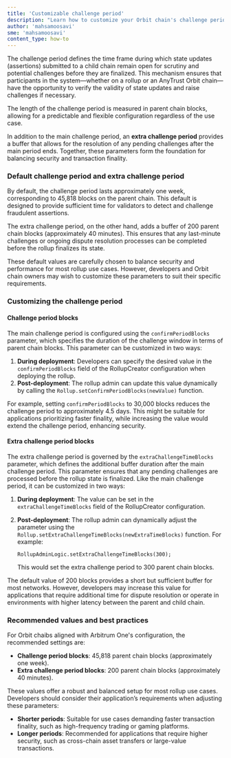 ```yaml
---
title: 'Customizable challenge period'
description: "Learn how to customize your Orbit chain's challenge period"
author: 'mahsamoosavi'
sme: 'mahsamoosavi'
content_type: how-to
---
```


The challenge period defines the time frame during which state updates (assertions) submitted to a child chain remain open for scrutiny and potential challenges before they are finalized. This mechanism ensures that participants in the system—whether on a rollup or an AnyTrust Orbit chain—have the opportunity to verify the validity of state updates and raise challenges if necessary. 

The length of the challenge period is measured in parent chain blocks, allowing for a predictable and flexible configuration regardless of the use case.

In addition to the main challenge period, an **extra challenge period** provides a buffer that allows for the resolution of any pending challenges after the main period ends. Together, these parameters form the foundation for balancing security and transaction finality.

### Default challenge period and extra challenge period

By default, the challenge period lasts approximately one week, corresponding to 45,818 blocks on the parent chain. This default is designed to provide sufficient time for validators to detect and challenge fraudulent assertions. 

The extra challenge period, on the other hand, adds a buffer of 200 parent chain blocks (approximately 40 minutes). This ensures that any last-minute challenges or ongoing dispute resolution processes can be completed before the rollup finalizes its state.

These default values are carefully chosen to balance security and performance for most rollup use cases. However, developers and Orbit chain owners may wish to customize these parameters to suit their specific requirements.

### Customizing the challenge period

#### Challenge period blocks

The main challenge period is configured using the `confirmPeriodBlocks` parameter, which specifies the duration of the challenge window in terms of parent chain blocks. This parameter can be customized in two ways:

1. **During deployment**: Developers can specify the desired value in the `confirmPeriodBlocks` field of the RollupCreator configuration when deploying the rollup.
2. **Post-deployment**: The rollup admin can update this value dynamically by calling the `Rollup.setConfirmPeriodBlocks(newValue)` function.

For example, setting `confirmPeriodBlocks` to 30,000 blocks reduces the challenge period to approximately 4.5 days. This might be suitable for applications prioritizing faster finality, while increasing the value would extend the challenge period, enhancing security.


#### Extra challenge period blocks

The extra challenge period is governed by the `extraChallengeTimeBlocks` parameter, which defines the additional buffer duration after the main challenge period. This parameter ensures that any pending challenges are processed before the rollup state is finalized. Like the main challenge period, it can be customized in two ways:

1. **During deployment**: The value can be set in the `extraChallengeTimeBlocks` field of the RollupCreator configuration.
2. **Post-deployment**: The rollup admin can dynamically adjust the parameter using the `Rollup.setExtraChallengeTimeBlocks(newExtraTimeBlocks)` function. For example:
   
   ```solidity
   RollupAdminLogic.setExtraChallengeTimeBlocks(300);
   ```
   This would set the extra challenge period to 300 parent chain blocks.

The default value of 200 blocks provides a short but sufficient buffer for most networks. However, developers may increase this value for applications that require additional time for dispute resolution or operate in environments with higher latency between the parent and child chain.

### Recommended values and best practices

For Orbit chaibs aligned with Arbitrum One's configuration, the recommended settings are:

- **Challenge period blocks**: 45,818 parent chain blocks (approximately one week).
- **Extra challenge period blocks**: 200 parent chain blocks (approximately 40 minutes).

These values offer a robust and balanced setup for most rollup use cases. Developers should consider their application’s requirements when adjusting these parameters:

- **Shorter periods**: Suitable for use cases demanding faster transaction finality, such as high-frequency trading or gaming platforms.
- **Longer periods**: Recommended for applications that require higher security, such as cross-chain asset transfers or large-value transactions.